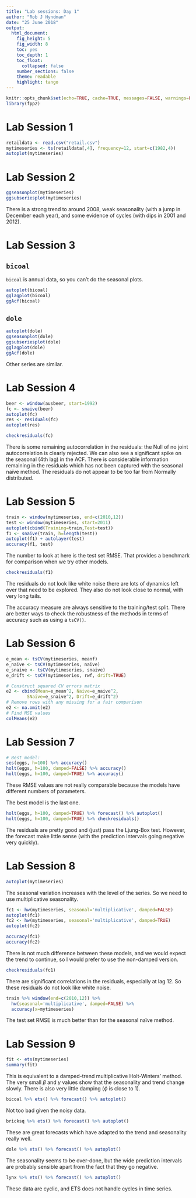 ```yaml
---
title: "Lab sessions: Day 1"
author: "Rob J Hyndman"
date: "25 June 2018"
output:
  html_document:
    fig_height: 5
    fig_width: 8
    toc: yes
    toc_depth: 1
    toc_float:
      collapsed: false
    number_sections: false
    theme: readable
    highlight: tango
---
```


```r
knitr::opts_chunk$set(echo=TRUE, cache=TRUE, messages=FALSE, warnings=FALSE)
library(fpp2)
```

# Lab Session 1

```r
retaildata <- read.csv("retail.csv")
mytimeseries <- ts(retaildata[,4], frequency=12, start=c(1982,4))
autoplot(mytimeseries)
```

# Lab Session 2

```r
ggseasonplot(mytimeseries)
ggsubseriesplot(mytimeseries)
```

There is a strong trend to around 2008, weak seasonality (with a jump in December each year), and some evidence of cycles (with dips in 2001 and 2012).


# Lab Session 3

## `bicoal`

`bicoal` is annual data, so you can't do the seasonal plots.

```r
autoplot(bicoal)
gglagplot(bicoal)
ggAcf(bicoal)
```

## `dole`

```r
autoplot(dole)
ggseasonplot(dole)
ggsubseriesplot(dole)
gglagplot(dole)
ggAcf(dole)
```

Other series are similar.


# Lab Session 4

```r
beer <- window(ausbeer, start=1992)
fc <- snaive(beer)
autoplot(fc)
res <- residuals(fc)
autoplot(res)
```

```r
checkresiduals(fc)
```

There is some remaining autocorrelation in the residuals: the Null of no joint autocorrelation is clearly rejected. We can also see a significant spike on the seasonal (4th lag) in the ACF. There is considerable information remaining in the residuals which has not been captured with the seasonal naïve method. The residuals do not appear to be too far from Normally distributed.


# Lab Session 5

```r
train <- window(mytimeseries, end=c(2010,12))
test <- window(mytimeseries, start=2011)
autoplot(cbind(Training=train,Test=test))
f1 <- snaive(train, h=length(test))
autoplot(f1) + autolayer(test)
accuracy(f1, test)
```

The number to look at here is the test set RMSE. That provides a benchmark for comparison when we try other models.

```r
checkresiduals(f1)
```

The residuals do not look like white noise there are lots of dynamics left over that need to be explored. They also do not look close to normal, with very long tails.

The accuracy measure are always sensitive to the training/test split. There are better ways to check the robustness of the methods in terms of accuracy such as using a `tsCV()`.


# Lab Session 6	

```r
e_mean <- tsCV(mytimeseries, meanf)
e_naive <- tsCV(mytimeseries, naive)
e_snaive <- tsCV(mytimeseries, snaive)
e_drift <- tsCV(mytimeseries, rwf, drift=TRUE)

# Construct squared CV errors matrix
e2 <- cbind(Mean=e_mean^2, Naive=e_naive^2, 
	    SNaive=e_snaive^2, Drift=e_drift^2)
# Remove rows with any missing for a fair comparison
e2 <- na.omit(e2)
# Find MSE values
colMeans(e2)
```

# Lab Session 7


```r
# Best model:
ses(eggs, h=100) %>% accuracy()
holt(eggs, h=100, damped=FALSE) %>% accuracy()
holt(eggs, h=100, damped=TRUE) %>% accuracy()
```

These RMSE values are not really comparable because the models have different numbers of parameters.

The best model is the last one.

```r
holt(eggs, h=100, damped=TRUE) %>% forecast() %>% autoplot()
holt(eggs, h=100, damped=TRUE) %>% checkresiduals()
```

The residuals are pretty good and (just) pass the Ljung-Box test. However, the forecast make little sense (with the prediction intervals going negative very quickly).


# Lab Session 8

```r
autoplot(mytimeseries)
```

The seasonal variation increases with the level of the series. So we need to use multiplicative seasonality.


```r
fc1 <- hw(mytimeseries, seasonal='multiplicative', damped=FALSE)
autoplot(fc1)
fc2 <- hw(mytimeseries, seasonal='multiplicative', damped=TRUE)
autoplot(fc2)
```


```r
accuracy(fc1)
accuracy(fc2)
```

There is not much difference between these models, and we would expect the trend to continue, so I would prefer to use the non-damped version.

```r
checkresiduals(fc1)
```

There are significant correlations in the residuals, especially at lag 12. So these residuals do not look like white noise.

```r
train %>% window(end=c(2010,12)) %>%
  hw(seasonal='multiplicative', damped=FALSE) %>%
  accuracy(x=mytimeseries)
```

The test set RMSE is much better than for the seasonal naïve method. 


# Lab Session 9

```r
fit <- ets(mytimeseries)
summary(fit)
```

This is equivalent to a damped-trend multiplicative Holt-Winters' method. The very small $\beta$ and $\gamma$ values show that the seasonality and trend change slowly. There is also very little damping ($\phi$ is close to 1).


```r
bicoal %>% ets() %>% forecast() %>% autoplot()
```

Not too bad given the noisy data.

```r
bricksq %>% ets() %>% forecast() %>% autoplot()
```

These are great forecasts which have adapted to the trend and seasonality really well.

```r
dole %>% ets() %>% forecast() %>% autoplot()
```

The seasonality seems to be over-done, but the wide prediction intervals are probably sensible apart from the fact that they go negative.


```r
lynx %>% ets() %>% forecast() %>% autoplot()
```

These data are cyclic, and ETS does not handle cycles in time series.



